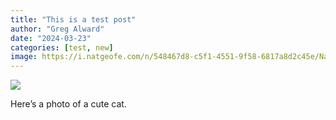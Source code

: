 ```yaml
---
title: "This is a test post"
author: "Greg Alward"
date: "2024-03-23"
categories: [test, new]
image: https://i.natgeofe.com/n/548467d8-c5f1-4551-9f58-6817a8d2c45e/NationalGeographic_2572187_square.jpg
---
```


![](https://i.natgeofe.com/n/548467d8-c5f1-4551-9f58-6817a8d2c45e/NationalGeographic_2572187_square.jpg)

Here's a photo of a cute cat.